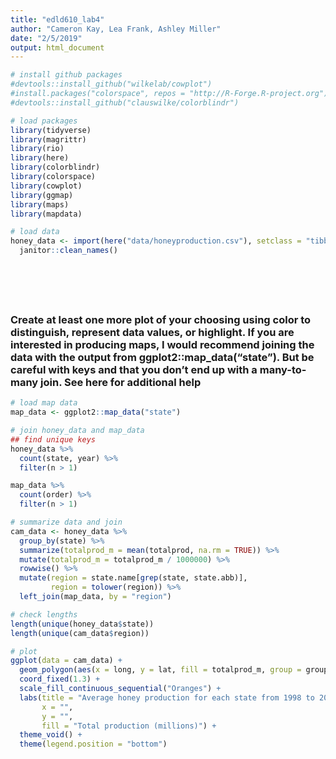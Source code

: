 ```yaml
---
title: "edld610_lab4"
author: "Cameron Kay, Lea Frank, Ashley Miller"
date: "2/5/2019"
output: html_document
---
```


```r
# install github packages
#devtools::install_github("wilkelab/cowplot")
#install.packages("colorspace", repos = "http://R-Forge.R-project.org")
#devtools::install_github("clauswilke/colorblindr")

# load packages
library(tidyverse)
library(magrittr)
library(rio)
library(here)
library(colorblindr)
library(colorspace)
library(cowplot)
library(ggmap)
library(maps)
library(mapdata)

# load data
honey_data <- import(here("data/honeyproduction.csv"), setclass = "tibble") %>%
  janitor::clean_names()
```

```r

```

```r

```

```r

```

```r

```

```r

```

### Create at least one more plot of your choosing using color to distinguish, represent data values, or highlight. If you are interested in producing maps, I would recommend joining the data with the output from ggplot2::map_data("state"). But be careful with keys and that you don’t end up with a many-to-many join. See here for additional help

```r
# load map data
map_data <- ggplot2::map_data("state")

# join honey_data and map_data
## find unique keys
honey_data %>%
  count(state, year) %>% 
  filter(n > 1)

map_data %>%
  count(order) %>% 
  filter(n > 1)

# summarize data and join
cam_data <- honey_data %>%
  group_by(state) %>%
  summarize(totalprod_m = mean(totalprod, na.rm = TRUE)) %>%
  mutate(totalprod_m = totalprod_m / 1000000) %>%
  rowwise() %>%
  mutate(region = state.name[grep(state, state.abb)],
         region = tolower(region)) %>%
  left_join(map_data, by = "region")

# check lengths
length(unique(honey_data$state))
length(unique(cam_data$region))

# plot
ggplot(data = cam_data) + 
  geom_polygon(aes(x = long, y = lat, fill = totalprod_m, group = group), color = "white") + 
  coord_fixed(1.3) +
  scale_fill_continuous_sequential("Oranges") +
  labs(title = "Average honey production for each state from 1998 to 2012",
       x = "",
       y = "",
       fill = "Total production (millions)") +
  theme_void() +
  theme(legend.position = "bottom")
```
